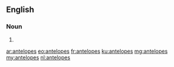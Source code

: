 ==English==

===Noun===
{{head|en|plural}}

# {{plural of|antelope|lang=en}}

[[ar:antelopes]]
[[eo:antelopes]]
[[fr:antelopes]]
[[ku:antelopes]]
[[mg:antelopes]]
[[my:antelopes]]
[[nl:antelopes]]